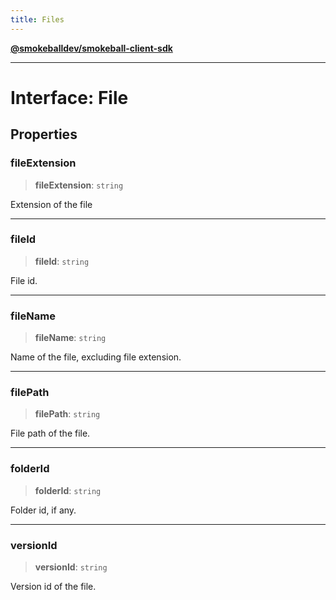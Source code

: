 ```yaml
---
title: Files
---
```

[**@smokeballdev/smokeball-client-sdk**](./../../../../README)

***

# Interface: File

## Properties

### fileExtension

> **fileExtension**: `string`

Extension of the file

***

### fileId

> **fileId**: `string`

File id.

***

### fileName

> **fileName**: `string`

Name of the file, excluding file extension.

***

### filePath

> **filePath**: `string`

File path of the file.

***

### folderId

> **folderId**: `string`

Folder id, if any.

***

### versionId

> **versionId**: `string`

Version id of the file.
